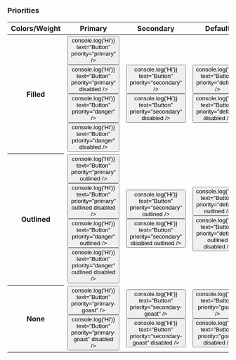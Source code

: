 
### Priorities

<Playground>
  <block.L style={{ background: '#f5f5f5', padding: '20px' }}>
    <Table columns={4} priority="primary">
      <Thead>
        <Tr>
          <Th>Colors/Weight</Th>
          <Th>Primary</Th>
          <Th>Secondary</Th>
          <Th>Default</Th>
        </Tr>
      </Thead>
      <Tbody>
        <Tr>
          <Th>Filled</Th>
          <Td style={{ display: 'flex', flexDirection: 'column' }}>
            <div style={{ padding: '10px 0' }}>
              <Button onClick={() => console.log('Hi')} text="Button" priority="primary" />
            </div>
            <div style={{ padding: '10px 0' }}>
              <Button onClick={() => console.log('Hi')} text="Button" priority="primary" disabled />
            </div>
            <div style={{ padding: '10px 0' }}>
              <Button onClick={() => console.log('Hi')} text="Button" priority="danger" />
            </div>
            <div style={{ padding: '10px 0' }}>
              <Button onClick={() => console.log('Hi')} text="Button" priority="danger" disabled />
            </div>
          </Td>
          <Td style={{ display: 'flex', flexDirection: 'column' }}>
            <div style={{ padding: '10px 0' }}>
              <Button onClick={() => console.log('Hi')} text="Button" priority="secondary" />
            </div>
            <div style={{ padding: '10px 0' }}>
              <Button
                onClick={() => console.log('Hi')}
                text="Button"
                priority="secondary"
                disabled
              />
            </div>
          </Td>
          <Td>
            <div>
              <div style={{ padding: '10px 0' }}>
                <Button onClick={() => console.log('Hi')} text="Button" priority="default" />
              </div>
              <div style={{ padding: '10px 0' }}>
                <Button
                  onClick={() => console.log('Hi')}
                  text="Button"
                  priority="default"
                  disabled
                />
              </div>
            </div>
          </Td>
        </Tr>
        <Tr>
          <Th>Outlined</Th>
          <Td style={{ display: 'flex', flexDirection: 'column' }}>
            <div style={{ padding: '10px 0' }}>
              <Button onClick={() => console.log('Hi')} text="Button" priority="primary" outlined />
            </div>
            <div style={{ padding: '10px 0' }}>
              <Button
                onClick={() => console.log('Hi')}
                text="Button"
                priority="primary"
                outlined
                disabled
              />
            </div>
            <div style={{ padding: '10px 0' }}>
              <Button onClick={() => console.log('Hi')} text="Button" priority="danger" outlined />
            </div>
            <div style={{ padding: '10px 0' }}>
              <Button
                onClick={() => console.log('Hi')}
                text="Button"
                priority="danger"
                outlined
                disabled
              />
            </div>
          </Td>
          <Td style={{ display: 'flex', flexDirection: 'column' }}>
            <div style={{ padding: '10px 0' }}>
              <Button
                onClick={() => console.log('Hi')}
                text="Button"
                priority="secondary"
                outlined
              />
            </div>
            <div style={{ padding: '10px 0' }}>
              <Button
                onClick={() => console.log('Hi')}
                text="Button"
                priority="secondary"
                disabled
                outlined
              />
            </div>
          </Td>
          <Td>
            <div>
              <div style={{ padding: '10px 0' }}>
                <Button
                  onClick={() => console.log('Hi')}
                  text="Button"
                  priority="default"
                  outlined
                />
              </div>
              <div style={{ padding: '10px 0' }}>
                <Button
                  onClick={() => console.log('Hi')}
                  text="Button"
                  priority="default"
                  outlined
                  disabled
                />
              </div>
            </div>
          </Td>
        </Tr>
        <Tr>
          <Th>None</Th>
          <Td style={{ display: 'flex', flexDirection: 'column' }}>
            <div style={{ padding: '10px 0' }}>
              <Button onClick={() => console.log('Hi')} text="Button" priority="primary-goast" />
            </div>
            <div style={{ padding: '10px 0' }}>
              <Button
                onClick={() => console.log('Hi')}
                text="Button"
                priority="primary-goast"
                disabled
              />
            </div>
          </Td>
          <Td style={{ display: 'flex', flexDirection: 'column' }}>
            <div style={{ padding: '10px 0' }}>
              <Button onClick={() => console.log('Hi')} text="Button" priority="secondary-goast" />
            </div>
            <div style={{ padding: '10px 0' }}>
              <Button
                onClick={() => console.log('Hi')}
                text="Button"
                priority="secondary-goast"
                disabled
              />
            </div>
          </Td>
          <Td>
            <div>
              <div style={{ padding: '10px 0' }}>
                <Button onClick={() => console.log('Hi')} text="Button" priority="goast" />
              </div>
              <div style={{ padding: '10px 0' }}>
                <Button onClick={() => console.log('Hi')} text="Button" priority="goast" disabled />
              </div>
            </div>
          </Td>
        </Tr>
      </Tbody>
    </Table>
  </block.L>
</Playground>
